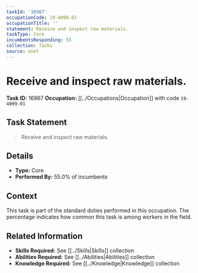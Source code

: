 ```yaml
---
taskId: '16967'
occupationCode: 19-4099.01
occupationTitle: ''
statement: Receive and inspect raw materials.
taskType: Core
incumbentsResponding: 55
collection: Tasks
source: onet
---
```

# Receive and inspect raw materials.

**Task ID:** 16967
**Occupation:** [[../Occupations|Occupation]] with code `19-4099.01`

## Task Statement

> Receive and inspect raw materials.

## Details

- **Type:** Core
- **Performed By:** 55.0% of incumbents

## Context

This task is part of the standard duties performed in this occupation. The percentage indicates how common this task is among workers in the field.

## Related Information

- **Skills Required:** See [[../Skills|Skills]] collection
- **Abilities Required:** See [[../Abilities|Abilities]] collection
- **Knowledge Required:** See [[../Knowledge|Knowledge]] collection
